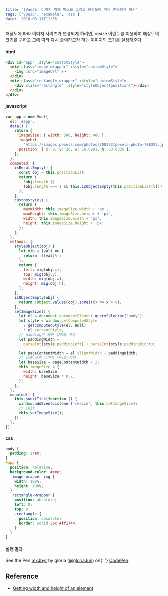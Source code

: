 ```yaml
---
title: '[VueJS] 이미지 위에 박스를 그리고 해상도에 따라 반응하게 하기'
tags: ['VueJS', 'example', 'css']
date: '2018-03-11T11:35'
---
```


<!--truncate-->

해상도에 따라 이미지 사이즈가 변경되게 하려면, resize 이벤트를 이용하여 해상도의 크기를 구하고 그에 따라 다시 출력하고자 하는 이미지의 크기를 설정해준다.

#### html

```html
<div id="app" :style="customStyle">
  <div class="image-wrapper" :style="customStyle">
    <img :src="imageUrl" />
  </div>
  <div class="rectangle-wrapper" :style="customStyle">
    <div class="rectangle" :style="styleObject(position)"></div>
  </div>
</div>
```

#### javascript

```javascript
var app = new Vue({
  el: '#app',
  data() {
    return {
      imageSize: { width: 580, height: 400 },
      imageUrl:
        'https://images.pexels.com/photos/708392/pexels-photo-708392.jpeg',
      position: { x: 8, y: 20, w: 16.6291, h: 33.0335 },
    };
  },
  computed: {
    isResultEmpty() {
      const obj = this.positionList;
      return (
        !obj.length ||
        (obj.length === 1 && this.isObjectEmpty(this.positionList[0]))
      );
    },
    customStyle() {
      return {
        maxWidth: this.imageSize.width + 'px',
        maxHeight: this.imageSize.height + 'px',
        width: this.imageSize.width + 'px',
        height: this.imageSize.height + 'px',
      };
    },
  },
  methods: {
    styleObject(obj) {
      let mig = (val) => {
        return `${val}%`;
      };
      return {
        left: mig(obj.x),
        top: mig(obj.y),
        width: mig(obj.w),
        height: mig(obj.h),
      };
    },
    isObjectEmpty(obj) {
      return !Object.values(obj).some((x) => x > 0);
    },
    setImageSize() {
      let el = document.documentElement.querySelector('body');
      let style = window.getComputedStyle
        ? getComputedStyle(el, null)
        : el.currentStyle;
      // padding은 빠진 넓이를 구함
      let paddingWidth =
        parseInt(style.paddingLeft) + parseInt(style.paddingRight);

      let pageContentWidth = el.clientWidth - paddingWidth;
      // 검출 결과 이미지 사이즈 정의
      let baseSize = pageContentWidth / 2;
      this.imageSize = {
        width: baseSize,
        height: baseSize * 0.7,
      };
    },
  },
  mounted() {
    this.$nextTick(function () {
      window.addEventListener('resize', this.setImageSize);
      // init
      this.setImageSize();
    });
  },
});
```

#### css

```scss
body {
  padding: 1rem;
}
#app {
  position: relative;
  background-color: #eee;
  .image-wrapper img {
    width: 100%;
    height: 100%;
  }
  .rectangle-wrapper {
    position: absolute;
    left: 0;
    top: 0;
    .rectangle {
      position: absolute;
      border: solid 2px #ff1744;
    }
  }
}
```

#### 실행 결과

<p
  data-height="265"
  data-theme-id="0"
  data-slug-hash="mxJbyr"
  data-default-tab="js,result"
  data-user="gloriaJun"
  data-embed-version="2"
  data-pen-title="mxJbyr"
  class="codepen"
>
  See the Pen <a href="https://codepen.io/gloriaJun/pen/mxJbyr/">mxJbyr</a> by
  gloria (<a href="https://codepen.io/gloriaJun">@gloriaJun</a>) on{' '}
  <a href="https://codepen.io">CodePen</a>.
</p>
<script async src="https://static.codepen.io/assets/embed/ei.js"></script>

## Reference

- [Getting width and height of an element](https://plainjs.com/javascript/styles/getting-width-and-height-of-an-element-23/)
